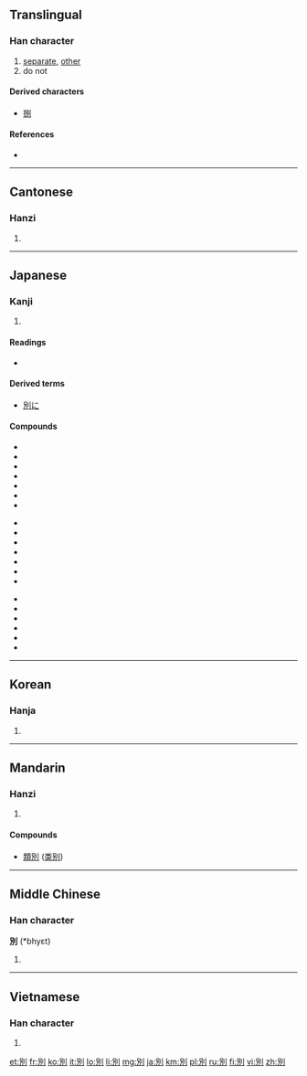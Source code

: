 {{also|别}}
==Translingual==

===Han character===
{{Han char|rn=18|rad=刀|as=05|sn=7|four=6220<sub>0</sub>|canj=口尸中弓 (RSLN)}}

# [[separate]], [[other]]
# do not

====Derived characters====
* [[捌]]

====References====
* {{Han ref|kx=0138.120|dkj=01924|dj=0312.010|hdz=10328.130|uh=5225|ud=21029|bh=A74F|bd=42831}}

----

==Cantonese==

===Hanzi===
{{yue-hanzi|jyut=|y=bit6|sim=别}}

# {{defn|lang=yue|sort=刀05}}

----

==Japanese==

===Kanji===
{{ja-kanji|grade=4|rs=刀05}}

# {{defn|lang=ja|sort=刀05}}

====Readings====
* {{ja-readings|on=[[べつ]] ([[betsu]]), [[べち]] ([[bechi]])|kun=[[わかれる]] ([[wakareru]]), [[わける]] ([[wakeru]]), [[わかれ]] ([[wakare]])}}

====Derived terms====
* [[別に]]

====Compounds====
{{top3}}
* {{l|ja|sc=Jpan|別案|tr=べつあん, betsuan}}
* {{l|ja|sc=Jpan|別格|tr=べっかく, bekkaku}}
* {{l|ja|sc=Jpan|別館|tr=べっかん, bekkan}}
* {{l|ja|sc=Jpan|別件|tr=べっけん, bekken}}
* {{l|ja|sc=Jpan|別個|tr=べっこ, bekko}}
* {{l|ja|sc=Jpan|別字|tr=べつじ, betsuji}}
* {{l|ja|sc=Jpan|別所|tr=べっしょ, bessho}}
{{mid3}}
* {{l|ja|sc=Jpan|別称|tr=べっしょう, besshō}}
* {{l|ja|sc=Jpan|別荘|tr=べっそう, bessō}}
* {{l|ja|sc=Jpan|別宅|tr=べったく, bettaku}}
* {{l|ja|sc=Jpan|別天地|tr=べってんち, bettenchi}}
* {{l|ja|sc=Jpan|別途|tr=べっと, betto}}
* {{l|ja|sc=Jpan|別当|tr=べっとう, bettō}}
* {{l|ja|sc=Jpan|別府|tr=べっぷ, beppu}}
{{mid3}}
* {{l|ja|sc=Jpan|別嬪|tr=べっぴん, beppin}}
* {{l|ja|sc=Jpan|別離|tr=べつり, betsuri}}
* {{l|ja|sc=Jpan|鑑別所|tr=かんべつしょ, kanbetsusho}}
* {{l|ja|sc=Jpan|区別|tr=くべつ, kubetsu}}
* {{l|ja|sc=Jpan|個別|tr=こべつ, kobetsu}}
* {{l|ja|sc=Jpan|離別|tr=りべつ, ribetsu}}
{{bottom}}
----

==Korean==

===Hanja===
{{ko-hanja|hangeul=별|rv=byeol|mr=pyŏl}}

# {{defn|lang=ko|sort=刀05}}

----

==Mandarin==

===Hanzi===
{{cmn-hanzi|sim=别|pin=[[bié]] ([[bie2]])|wg=pieh<sup>2</sup>}}

# {{defn|lang=cmn|sort=刀05}}

====Compounds====
* [[類別]] ([[类别]])

----

==Middle Chinese==

===Han character===
'''別''' (*bhyɛt)<!--the asterisk indicates that this character appears more than four times in the Tang Dynasty corpus of literature-->

# {{defn|lang=zhx-mid|sort=刀05}}

----

==Vietnamese==

===Han character===
{{vi-hantu|[[biệt]], [[biết]], [[bét]], [[bết]], [[bệt]], [[bịt]], [[bẹt]], [[bít]]|rs=刀05}}

# {{defn|lang=vi|sort=刀05}}

[[et:別]]
[[fr:別]]
[[ko:別]]
[[it:別]]
[[lo:別]]
[[li:別]]
[[mg:別]]
[[ja:別]]
[[km:別]]
[[pl:別]]
[[ru:別]]
[[fi:別]]
[[vi:別]]
[[zh:別]]